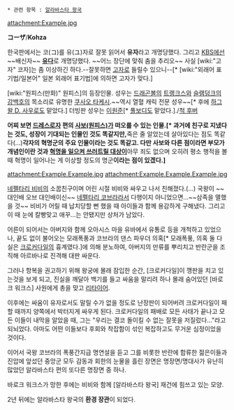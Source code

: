  * 관련 항목 : [[알라바스타 왕국]]

attachment:Example.jpg

'''コーザ'''/'''Kohza'''

한국판에서는  코(コ)를 유(ユ)자로 잘못 읽어서 '''유자'''라고 개명당했다. 그리고 [[KBS]]에선 ~~배신자~~ '''[[유다]]'''로 개명당했다. ~~어느 장단에 맞춰 춤을 추리오~~ 사실 [wiki:"고자" 코자]는 좀 이상하긴 하다.--잘못하면 [[고자]]로 들릴수 있으니--[* [wiki:"외래어 표기법/일본어" 일본 외래어 표기법]에 의하면 고자가 맞다.]

[wiki:"원피스(만화)" 원피스]의 등장인물. 성우는 [[드래곤볼]]의 [[트랭크스]]와 [[슬램덩크]]의 [[강백호]]의 목소리로 유명한 [[쿠사오 타케시]].~~역시 열혈 캐릭 전문 성우~~[* 후에 [[하그왈 D. 사우로]]도 맡았다.] 더빙판 성우는 [[이원준]][* [[풀보디]]도 맡았다.]./[[척 후버]]

'''어찌 보면 [[드레스로자]] 편의 [[사보(원피스)]]가 떠오를 수 있는 인물.[* 과거에 친구로 지냈다는 것도, 성장이 기대되는 인물인 것도 똑같지만, '''죽은 줄 알았는데 살아있다는 점도 똑같다(...)''' 각자의 혁명군의 주요 인물이라는 것도 똑같고. 다만 사보와 다른 점이라면 부모가 개념인이란 것과 [[네펠타리 코브라|혁명을 일으켜 쓰러트릴 대상]]이 '''아무 죄도 없으며 오히려 평소 행적을 볼 때 혁명이 일어나는 게 이상할 정도의 명군''' 이라는 점이 있겠다.]'''

attachment:Example.Example.jpg
attachment:Example.Example.Example.jpg

[[네펠타리 비비]]의 소꿉친구이며 어린 시절 비비와 싸우고 나서 친해졌다.(...) 국왕이 ~~대인배 오브 대인배이신~~ [[네펠타리 코브라]]라서 다행이지 아니었으면...~~삼족을 멸했을 것~~ 비비가 어릴 때 납치당할 뻔 했을 때 아이들과 함께 용감하게 구해냈다. 그리고 이 때 눈에 칼빵맞고 애꾸...는 안됐지만 상처가 남았다.

어른이 되어서는 아버지와 함께 오아시스 마을 유바에서 유통로 등을 개척하고 있었으나, 끝도 없이 불어오는 모래폭풍과 코브라의 댄스 파우더 의혹[* 모래폭풍, 의혹 둘 다 실은 [[크로커다일]]의 흉계였다.]에 의해 분노하여, 아버지의 만류를 뿌리치고 반란군을 조직해 아르바나로 진격해 대판 싸운다.

그러나 항복을 권고하기 위해 왕궁에 몰래 잠입한 순간, [크로커다일]이 깽판을 치고 있는것을 보게 되고, 진실을 깨달아 백기를 들고 싸움을 말리려 하나 몰래 숨어있던 [바로크 워크스] 사원에게 총을 맞고 [[리타이어]]. 

이후에는 싸움이 유자로서도 말릴 수가 없을 정도로 난장판이 되어버려 크로커다일이 패할 때까지 양쪽에서 박터지게 싸우게 된다. 크로커다일의 패배로 모든 사태가 끝나고 모든 이들이 내막을 알았을 때, 그는 "우리는 결코 돌이킬 수 없는 잘못을 저질렀다..."라고 되뇌었다. 아마도 어떤 이들보다 후회와 착잡함이 섞인 복잡하고도 무거운 심정이었을 것이다. 

이어서 국왕 코브라의 폭풍간지급 명연설을 듣고 그를 비롯한 반란에 합류한 젊은이들과 진압에 앞섰던 중앙군 모두 감동과 회한의 눈물을 흘린 장면은 명장면/명대사가 유난히 많았던 알라바스타 편의 또다른 명장면 중 하나.

바로크 워크스가 망한 후에는 비비와 함께 [알라바스타 왕국] 재건에 힘쓰고 있는 모양.

2년 뒤에는 알라바스타 왕국의 '''환경 장관'''이 되었다.
